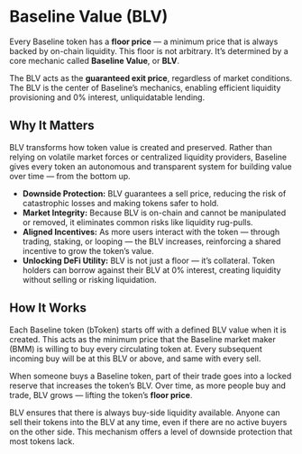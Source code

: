 

# Baseline Value (BLV)

Every Baseline token has a **floor price** — a minimum price that is always backed by on-chain liquidity. 
This floor is not arbitrary. It’s determined by a core mechanic called **Baseline Value**, or **BLV**. 

The BLV acts as the **guaranteed exit price**, regardless of market conditions. The BLV is the center of Baseline’s 
mechanics, enabling efficient liquidity provisioning and 0% interest, unliquidatable lending.

## Why It Matters
BLV transforms how token value is created and preserved. Rather than relying on volatile market 
forces or centralized liquidity providers, Baseline gives every token an autonomous and transparent system 
for building value over time — from the bottom up.

- **Downside Protection:** BLV guarantees a sell price, reducing the risk of catastrophic losses and making tokens safer to hold.
- **Market Integrity:** Because BLV is on-chain and cannot be manipulated or removed, it eliminates common risks like 
liquidity rug-pulls.
- **Aligned Incentives:** As more users interact with the token — through trading, staking, or looping — the BLV 
increases, reinforcing a shared incentive to grow the token’s value.
- **Unlocking DeFi Utility:** BLV is not just a floor — it’s collateral. Token holders can borrow against their BLV 
at 0% interest, creating liquidity without selling or risking liquidation. 



## How It Works
Each Baseline token (bToken) starts off with a defined BLV value when it is created. This acts as the minimum 
price that the Baseline market maker (BMM) is willing to buy every circulating token at. Every subsequent incoming 
buy will be at this BLV or above, and same with every sell. 

When someone buys a Baseline token, part of their trade goes into a locked reserve that increases the token’s BLV. 
Over time, as more people buy and trade, BLV grows — lifting the token’s **floor price**.

BLV ensures that there is always buy-side liquidity available. Anyone can sell their tokens into the BLV at any time, 
even if there are no active buyers on the other side. This mechanism offers a level of downside protection that most 
tokens lack.
